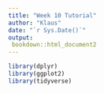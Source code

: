```yaml
---
title: "Week 10 Tutorial"
author: "Klaus"
date: "`r Sys.Date()`"
output:
 bookdown::html_document2
---
```


```r
library(dplyr)
library(ggplot2)
library(tidyverse)
```


